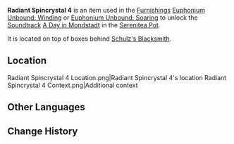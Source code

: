 {{Item Infobox
|id           = 141004
|image        = Item Radiant Spincrystal.png
|type         = Adventure Items
|group        = Radiant Spincrystals
|rarity       = 4
|invCategory  = Precious Items
|description  = This wondrous crystal contains a certain rhythm, like something beautiful woven from delicate silk. These items can be found throughout the mainland or from merchants who collect curios. The tune held within this crystal can be revivified in your [[Serenitea Pot]] using either "[[Euphonium Unbound: Winding]]" or "[[Euphonium Unbound: Soaring]]." The tune contained within this [[Radiant Spincrystal]] is "[[A Day in Mondstadt]]."
|source1      = [[City of Mondstadt]]
|track        = A Day in Mondstadt
}}
'''Radiant Spincrystal 4''' is an item used in the [[Furnishings]] [[Euphonium Unbound: Winding]] or [[Euphonium Unbound: Soaring]] to unlock the [[Soundtrack]] [[A Day in Mondstadt]] in the [[Serenitea Pot]].

It is located on top of boxes behind [[Schulz's Blacksmith]].

==Location==
<gallery hideaddbutton="true" captionalign="center">
Radiant Spincrystal 4 Location.png|Radiant Spincrystal 4's location
Radiant Spincrystal 4 Context.png|Additional context
</gallery>

==Other Languages==
{{Other Languages
|default_hidden = 1
|en      = Radiant Spincrystal 4
|zhs     = 旋曜玉帛・其四
|zhs_rm  = Xuán Yào Yùbó - Qí Sì
|zht     = 旋曜玉帛・其四
|zht_rm  = Xuán Yào Yùbó - Qí Sì
|ja      = 旋曜玉帛・4
|ja_rm   = Sen'you Gyokuhaku - Yon{{Assumed}}
|ko      = 빛나는 결정・4
|ko_rm   = 
|es      = Girocristal radiante (4)
|fr      = Gyrocristal radiant 4
|ru      = Лучистый кристалл {{tt|4|четыре}}
|th      = Radiant Spincrystal 4
|vi      = Ngọc Thạch Âm Vang 4
|de      = Strahlender Drehkristall IV
|id      = Radiant Spincrystal 4
|pt      = Cristal Rodopiante Radiante 4
}}

==Change History==
{{Change History|2.6}}